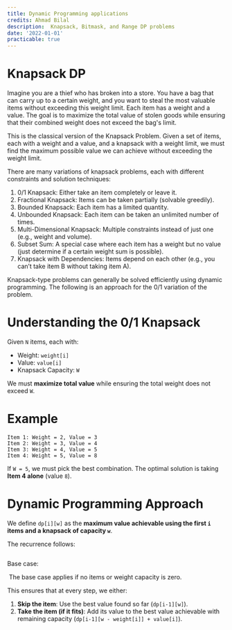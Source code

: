 ```yaml
---
title: Dynamic Programming applications
credits: Ahmad Bilal
description:  Knapsack, Bitmask, and Range DP problems
date: '2022-01-01'
practicable: true
---
```


# Knapsack DP
Imagine you are a thief who has broken into a store. You have a bag that can carry up to a certain weight, and you want to steal the most valuable items without exceeding this weight limit. Each item has a weight and a value. The goal is to maximize the total value of stolen goods while ensuring that their combined weight does not exceed the bag's limit.

This is the classical version of the Knapsack Problem. Given a set of items, each with a weight and a value, and a knapsack with a weight limit, we must find the maximum possible value we can achieve without exceeding the weight limit. 

There are many variations of knapsack problems, each with different constraints and solution techniques:

1. 0/1 Knapsack: Either take an item completely or leave it.
2. Fractional Knapsack: Items can be taken partially (solvable greedily).
3. Bounded Knapsack: Each item has a limited quantity.
4. Unbounded Knapsack: Each item can be taken an unlimited number of times.
5. Multi-Dimensional Knapsack: Multiple constraints instead of just one (e.g., weight and volume).
6. Subset Sum: A special case where each item has a weight but no value (just determine if a certain weight sum is possible).
7. Knapsack with Dependencies: Items depend on each other (e.g., you can’t take item B without taking item A).

Knapsack-type problems can generally be solved efficiently using dynamic programming. The following is an approach for the 0/1 variation of the problem.

# Understanding the 0/1 Knapsack  

Given `N` items, each with:  

- Weight: `weight[i]`  
- Value: `value[i]`  
- Knapsack Capacity: `W`  

We must **maximize total value** while ensuring the total weight does not exceed `W`.  

# Example  

```text
Item 1: Weight = 2, Value = 3  
Item 2: Weight = 3, Value = 4  
Item 3: Weight = 4, Value = 5  
Item 4: Weight = 5, Value = 8  
```

If `W = 5`, we must pick the best combination. The optimal solution is taking **Item 4 alone** (value `8`).  

# Dynamic Programming Approach  

We define `dp[i][w]` as the **maximum value achievable using the first `i` items and a knapsack of capacity `w`**.  

The recurrence follows:  

<Math block> dp[i][w] = \max(dp[i-1][w], dp[i-1][w - weight[i]] + value[i]) </Math>

Base case:  

<Math block> dp[0][w] = 0</Math> 
The base case applies if no items or weight capacity is zero.

This ensures that at every step, we either:  

1. **Skip the item**: Use the best value found so far (`dp[i-1][w]`).  
2. **Take the item (if it fits)**: Add its value to the best value achievable with remaining capacity (`dp[i-1][w - weight[i]] + value[i]`).  


